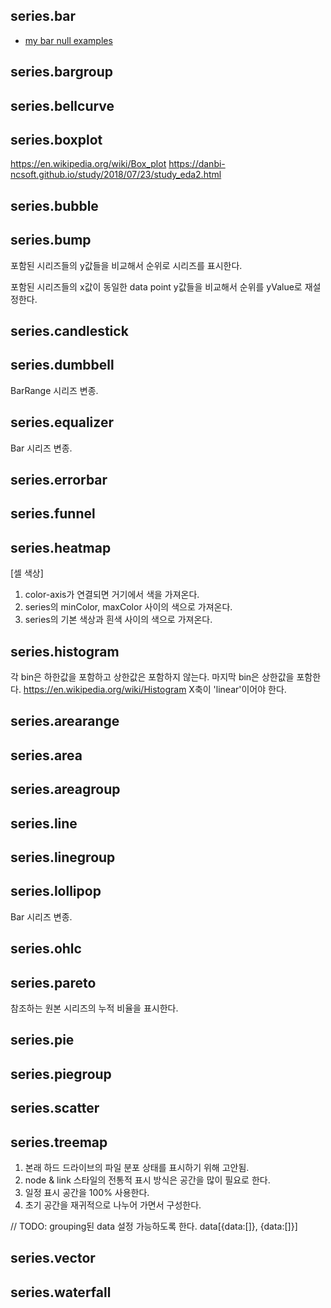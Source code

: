 ## series.bar

- [my bar null examples](https://jsfiddle.net/gh/get/library/pure/realgrid/realchart-demo/tree/master/bar/bar-null)
## series.bargroup

## series.bellcurve

## series.boxplot
https://en.wikipedia.org/wiki/Box_plot
https://danbi-ncsoft.github.io/study/2018/07/23/study_eda2.html
## series.bubble

## series.bump
포함된 시리즈들의 y값들을 비교해서 순위로 시리즈를 표시한다.


포함된 시리즈들의 x값이 동일한 data point y값들을 비교해서 순위를 yValue로 재설정한다.
## series.candlestick

## series.dumbbell
BarRange 시리즈 변종.
## series.equalizer
Bar 시리즈 변종.
## series.errorbar

## series.funnel

## series.heatmap
[셀 색상]
1. color-axis가 연결되면 거기에서 색을 가져온다.
2. series의 minColor, maxColor 사이의 색으로 가져온다.
3. series의 기본 색상과 흰색 사이의 색으로 가져온다.
## series.histogram
각 bin은 하한값을 포함하고 상한값은 포함하지 않는다. 마지막 bin은 상한값을 포함한다.
https://en.wikipedia.org/wiki/Histogram
X축이 'linear'이어야 한다.
## series.arearange

## series.area

## series.areagroup

## series.line

## series.linegroup

## series.lollipop
Bar 시리즈 변종.
## series.ohlc

## series.pareto
참조하는 원본 시리즈의 누적 비율을 표시한다.
## series.pie

## series.piegroup

## series.scatter

## series.treemap
1. 본래 하드 드라이브의 파일 분포 상태를 표시하기 위해 고안됨.
2. node & link 스타일의 전통적 표시 방식은 공간을 많이 필요로 한다.
3. 일정 표시 공간을 100% 사용한다.
4. 초기 공간을 재귀적으로 나누어 가면서 구성한다.

// TODO: grouping된 data 설정 가능하도록 한다. data[{data:[]}, {data:[]}]
## series.vector

## series.waterfall

